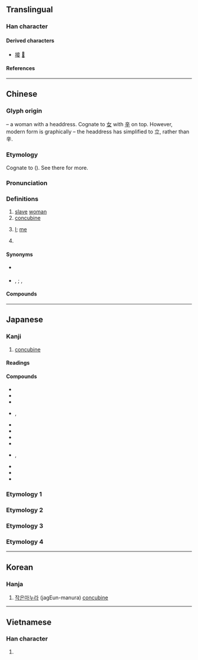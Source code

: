 {{character info/new}}
==Translingual==

===Han character===
{{Han char|rn=38|rad=女|as=05|sn=8|four=00404|canj=YTV|ids=⿱立女}}

====Derived characters====
* [[接]] [[𮀨]]

====References====
{{Han ref|kx=0257.390|dkj=06147|dj=0523.060|hdz=21040.080|uh=59BE}}

----

==Chinese==
{{zh-forms}}

===Glyph origin===
{{Han etym}}
{{liushu|p}} – a woman with a headdress. Cognate to [[女]] with [[辛]] on top. However, modern form is graphically {{Han compound|立|女}} – the headdress has simplified to 立, rather than 辛.

===Etymology===
Cognate to {{och-l|捷|victory; booty}} ({{zh-ref|Schuessler, 2007}}). See there for more.

===Pronunciation===
{{zh-pron
|m=qiè
|m-s=jie2/qie2
|c=cip3
|c-t=tiap2
|g=qiet6
|h=pfs=chhiap/chhiet;gd=qiab5
|j=qieh4
|mb=chiĕ
|md=chiék
|mn=chhiap
|mn-t=ciab4
|w=4qiq
|x=cie6
|mc=y
|oc=y
|cat=n,pron,pn
}}

===Definitions===
{{zh-hanzi}}

# [[slave]] [[woman]]
# [[concubine]]
# {{lb|zh|archaic|humble}} [[I]]; [[me]] {{gl|used by females to show [[modesty]]}}
# {{surname|lang=zh}}

====Synonyms====
* {{sense|slave woman}} {{zh-l|女奴}}
* {{sense|concubine}} {{zh-l|姨太太}}, {{zh-l|小老婆}}; {{q|archaic}} {{zh-l|側室}}, {{zh-l|偏房}}

====Compounds====
{{zh-der|三妻四妾|三房四妾|下妾|侍妾|先妾|園妾|團扇妾|妻妾|妾婦|妾媵|妾身|妾身未明|姬妾|婢妾|媵妾|嬌妻美妾|嬖妾|宮妾|寵妾|小妾|愛妾|愛妾換馬|男妾|納妾|臣妾|蛟妾|賤妾|主妾|仙妾|僕妾|兒妾|內妾|副妾|女妾|妃妾|妓妾|妾人|妾侍|妾勢|妾妃|妾御|妾魚|姻妾|婢妾魚|嫡妾|嬪妾|孤妾|孽妾|室妾|庶妾|微妾|换妾|換妾|棄妾|榜妾|江妾|津妾|灶妾|班妾|班妾辭輦|畜妾|竈妾|童妾|箕帚妾|老妾|處妾|蠶妾|衾裯妾|讒妾|貧妾|貴妾|還妾|鄭家婢妾|長妾|陪妾|陵園妾|隸妾|隸臣妾|雨師妾|驕妾|鬻妾|鬼妾|麗妾}}

{{zh-cat|People|Female|Slavery}}

----

==Japanese==

===Kanji===
{{ja-kanji|grade=|rs=女05}}

# [[concubine]]

====Readings====
{{ja-readings
|goon=しょう<せふ
|kanon=しょう<せふ
|kun=めかけ-, わらわ-
}}

====Compounds====
{{der-top|Compounds}}
* {{ja-r|妾狂い|めかけぐるい}}
* {{ja-r|妾出|しょうしゅつ}}
* {{ja-r|妾宅|しょうたく}}
* {{ja-r|妾腹|しょうふく}}, {{ja-r|妾腹|めかけばら}}
* {{ja-r|世間妾形気|せけんてかけかたぎ}}
* {{ja-r|愛妾|あいしょう}}
* {{ja-r|妻妾|さいしょう}}
* {{ja-r|侍妾|じしょう}}
* {{ja-r|男妾|だんしょう}}, {{ja-r|男妾|おとこめかけ}}
* {{ja-r|蓄妾|ちくしょう}}
* {{ja-r|寵妾|ちょうしょう}}
* {{ja-r|洋妾|ようしょう}}
{{der-bottom}}

===Etymology 1===
{{ja-kanjitab|めかけ|yomi=k}}
{{ja-see|めかけ}}

===Etymology 2===
{{ja-kanjitab|わらわ|yomi=k}}
{{ja-see|わらわ}}

===Etymology 3===
{{ja-kanjitab|てかけ|yomi=k}}
{{ja-see|てかけ}}

===Etymology 4===
{{ja-kanjitab|おんなめ|yomi=k}}
{{ja-see|おんなめ}}

----

==Korean==

===Hanja===
{{ko-hanja|첩}}

# [[작은]][[마누라]] (jagEun-manura) [[concubine]]

----

==Vietnamese==

===Han character===
{{vi-readings|rs=女05|reading=[[thiếp]], [[thê]]}}

# {{defn|lang=vi|sort=女05}}

{{cln|vi|Han tu}}